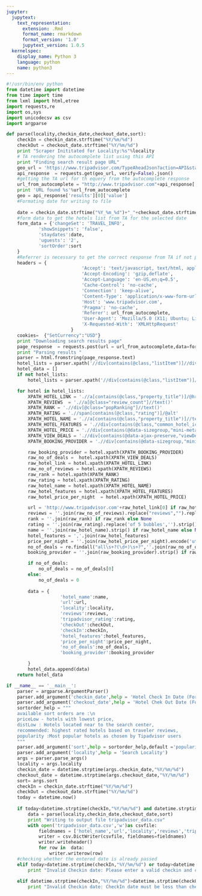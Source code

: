 ```yaml
---
jupyter:
  jupytext:
    text_representation:
      extension: .Rmd
      format_name: rmarkdown
      format_version: '1.0'
      jupytext_version: 1.0.5
  kernelspec:
    display_name: Python 3
    language: python
    name: python3
---
```


```python
#!/usr/bin/env python
from datetime import datetime
from time import time
from lxml import html,etree
import requests,re
import os,sys
import unicodecsv as csv
import argparse

def parse(locality,checkin_date,checkout_date,sort):
    checkIn = checkin_date.strftime("%Y/%m/%d")
    checkOut = checkout_date.strftime("%Y/%m/%d")
    print "Scraper Inititated for Locality:%s"%locality
    # TA rendering the autocomplete list using this API
    print "Finding search result page URL"
    geo_url = 'https://www.tripadvisor.com/TypeAheadJson?action=API&startTime='+str(int(time()))+'&uiOrigin=GEOSCOPE&source=GEOSCOPE&interleaved=true&types=geo,theme_park&neighborhood_geos=true&link_type=hotel&details=true&max=12&injectNeighborhoods=true&query='+locality
    api_response  = requests.get(geo_url, verify=False).json()
    #getting the TA url for th equery from the autocomplete response
    url_from_autocomplete = "http://www.tripadvisor.com"+api_response['results'][0]['url']
    print 'URL found %s'%url_from_autocomplete
    geo = api_response['results'][0]['value']   
    #Formating date for writing to file 
    
    date = checkin_date.strftime("%Y_%m_%d")+"_"+checkout_date.strftime("%Y_%m_%d")
    #form data to get the hotels list from TA for the selected date
    form_data = {'changeSet': 'TRAVEL_INFO',
            'showSnippets': 'false',
            'staydates':date,
            'uguests': '2',
            'sortOrder':sort
    }
    #Referrer is necessary to get the correct response from TA if not provided they will redirect to home page
    headers = {
                            'Accept': 'text/javascript, text/html, application/xml, text/xml, */*',
                            'Accept-Encoding': 'gzip,deflate',
                            'Accept-Language': 'en-US,en;q=0.5',
                            'Cache-Control': 'no-cache',
                            'Connection': 'keep-alive',
                            'Content-Type': 'application/x-www-form-urlencoded; charset=utf-8',
                            'Host': 'www.tripadvisor.com',
                            'Pragma': 'no-cache',
                            'Referer': url_from_autocomplete,
                            'User-Agent': 'Mozilla/5.0 (X11; Ubuntu; Linux i686; rv:28.0) Gecko/20100101 Firefox/28.0',
                            'X-Requested-With': 'XMLHttpRequest'
                        }
    cookies=  {"SetCurrency":"USD"}
    print "Downloading search results page"
    page_response  = requests.post(url = url_from_autocomplete,data=form_data,headers = headers, cookies = cookies, verify=False)
    print "Parsing results "
    parser = html.fromstring(page_response.text)
    hotel_lists = parser.xpath('//div[contains(@class,"listItem")]//div[contains(@class,"listing collapsed")]')
    hotel_data = []
    if not hotel_lists:
        hotel_lists = parser.xpath('//div[contains(@class,"listItem")]//div[@class="listing "]')

    for hotel in hotel_lists:
        XPATH_HOTEL_LINK = './/a[contains(@class,"property_title")]/@href'
        XPATH_REVIEWS  = './/a[@class="review_count"]//text()'
        XPATH_RANK = './/div[@class="popRanking"]//text()'
        XPATH_RATING = './/span[contains(@class,"rating")]/@alt'
        XPATH_HOTEL_NAME = './/a[contains(@class,"property_title")]//text()'
        XPATH_HOTEL_FEATURES = './/div[contains(@class,"common_hotel_icons_list")]//li//text()'
        XPATH_HOTEL_PRICE = './/div[contains(@data-sizegroup,"mini-meta-price")]/text()'
        XPATH_VIEW_DEALS = './/div[contains(@data-ajax-preserve,"viewDeals")]//text()' 
        XPATH_BOOKING_PROVIDER = './/div[contains(@data-sizegroup,"mini-meta-provider")]//text()'

        raw_booking_provider = hotel.xpath(XPATH_BOOKING_PROVIDER)
        raw_no_of_deals =  hotel.xpath(XPATH_VIEW_DEALS)
        raw_hotel_link = hotel.xpath(XPATH_HOTEL_LINK)
        raw_no_of_reviews = hotel.xpath(XPATH_REVIEWS)
        raw_rank = hotel.xpath(XPATH_RANK)
        raw_rating = hotel.xpath(XPATH_RATING)
        raw_hotel_name = hotel.xpath(XPATH_HOTEL_NAME)
        raw_hotel_features = hotel.xpath(XPATH_HOTEL_FEATURES)
        raw_hotel_price_per_night  = hotel.xpath(XPATH_HOTEL_PRICE)

        url = 'http://www.tripadvisor.com'+raw_hotel_link[0] if raw_hotel_link else  None
        reviews = ''.join(raw_no_of_reviews).replace("reviews","").replace(",","") if raw_no_of_reviews else 0 
        rank = ''.join(raw_rank) if raw_rank else None
        rating = ''.join(raw_rating).replace('of 5 bubbles','').strip() if raw_rating else None
        name = ''.join(raw_hotel_name).strip() if raw_hotel_name else None
        hotel_features = ','.join(raw_hotel_features)
        price_per_night = ''.join(raw_hotel_price_per_night).encode('utf-8').replace('\n','') if raw_hotel_price_per_night else None
        no_of_deals = re.findall("all\s+?(\d+)\s+?",''.join(raw_no_of_deals))
        booking_provider = ''.join(raw_booking_provider).strip() if raw_booking_provider else None

        if no_of_deals:
            no_of_deals = no_of_deals[0]
        else:
            no_of_deals = 0
            
        data = {
                    'hotel_name':name,
                    'url':url,
                    'locality':locality,
                    'reviews':reviews,
                    'tripadvisor_rating':rating,
                    'checkOut':checkOut,
                    'checkIn':checkIn,
                    'hotel_features':hotel_features,
                    'price_per_night':price_per_night,
                    'no_of_deals':no_of_deals,
                    'booking_provider':booking_provider

        }
        hotel_data.append(data)
    return hotel_data

if __name__ == '__main__':
    parser = argparse.ArgumentParser()
    parser.add_argument('checkin_date',help = 'Hotel Check In Date (Format: YYYY/MM/DD')
    parser.add_argument('checkout_date',help = 'Hotel Chek Out Date (Format: YYYY/MM/DD)')
    sortorder_help = """
    available sort orders are :\n
    priceLow - hotels with lowest price,
    distLow : Hotels located near to the search center,
    recommended: highest rated hotels based on traveler reviews,
    popularity :Most popular hotels as chosen by Tipadvisor users 
    """
    parser.add_argument('sort',help = sortorder_help,default ='popularity ')
    parser.add_argument('locality',help = 'Search Locality')
    args = parser.parse_args()
    locality = args.locality
    checkin_date = datetime.strptime(args.checkin_date,"%Y/%m/%d")
    checkout_date = datetime.strptime(args.checkout_date,"%Y/%m/%d")
    sort= args.sort
    checkIn = checkin_date.strftime("%Y/%m/%d")
    checkOut = checkout_date.strftime("%Y/%m/%d")
    today = datetime.now()
   
    if today<datetime.strptime(checkIn,"%Y/%m/%d") and datetime.strptime(checkIn,"%Y/%m/%d")<datetime.strptime(checkOut,"%Y/%m/%d"):
        data = parse(locality,checkin_date,checkout_date,sort)
        print "Writing to output file tripadvisor_data.csv"
        with open('tripadvisor_data.csv','w')as csvfile:
            fieldnames = ['hotel_name','url','locality','reviews','tripadvisor_rating','checkIn','checkOut','price_per_night','booking_provider','no_of_deals','hotel_features']
            writer = csv.DictWriter(csvfile, fieldnames=fieldnames)
            writer.writeheader()
            for row in  data:
                writer.writerow(row)
    #checking whether the entered date is already passed
    elif today>datetime.strptime(checkIn,"%Y/%m/%d") or today>datetime.strptime(checkOut,"%Y/%m/%d"):
        print "Invalid Checkin date: Please enter a valid checkin and checkout dates,entered date is already passed"
    
    elif datetime.strptime(checkIn,"%Y/%m/%d")>datetime.strptime(checkOut,"%Y/%m/%d"):
        print "Invalid Checkin date: CheckIn date must be less than checkOut date"
```
